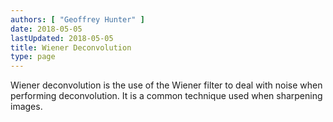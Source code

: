 ```yaml
---
authors: [ "Geoffrey Hunter" ]
date: 2018-05-05
lastUpdated: 2018-05-05
title: Wiener Deconvolution
type: page
---
```


<WarningIsNotes />

Wiener deconvolution is the use of the Wiener filter to deal with noise when performing deconvolution. It is a common technique used when sharpening images.

